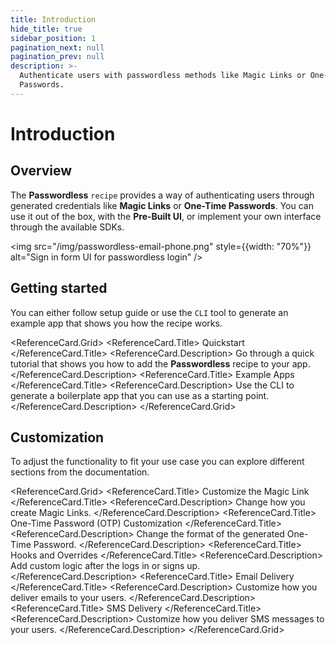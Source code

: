 ```yaml
---
title: Introduction
hide_title: true
sidebar_position: 1
pagination_next: null
pagination_prev: null
description: >-
  Authenticate users with passwordless methods like Magic Links or One-Time
  Passwords.
---
```



# Introduction

## Overview

The **Passwordless** `recipe` provides a way of authenticating users through generated credentials like **Magic Links** or **One-Time Passwords**.
You can use it out of the box, with the **Pre-Built UI**, or implement your own interface through the available SDKs.

<img src="/img/passwordless-email-phone.png" style={{width: "70%"}} alt="Sign in form UI for passwordless login" />

## Getting started 

You can either follow setup guide or use the `CLI` tool to generate an example app that shows you how the recipe works.

<ReferenceCard.Grid>
  <ReferenceCard href="/docs/authentication/passwordless/initial-setup">
    <ReferenceCard.Title>
      Quickstart 
    </ReferenceCard.Title>
    <ReferenceCard.Description>
      Go through a quick tutorial that shows you how to add the **Passwordless** recipe to your app.
    </ReferenceCard.Description>
  </ReferenceCard>
  <ReferenceCard href="/docs/quickstart/example-apps/generate-example-app?recipe=passwordless">
    <ReferenceCard.Title>
      Example Apps 
    </ReferenceCard.Title>
    <ReferenceCard.Description>
      Use the CLI to generate a boilerplate app that you can use as a starting point.
    </ReferenceCard.Description>
  </ReferenceCard>
</ReferenceCard.Grid>


## Customization 

To adjust the functionality to fit your use case you can explore different sections from the documentation. 

<ReferenceCard.Grid>
  <ReferenceCard href="/docs/authentication/passwordless/customize-the-magic-link">
    <ReferenceCard.Title>
      Customize the Magic Link
    </ReferenceCard.Title>
    <ReferenceCard.Description>
      Change how you create Magic Links.
    </ReferenceCard.Description>
  </ReferenceCard>
  <ReferenceCard href="/docs/authentication/passwordless/customize-the-otp">
    <ReferenceCard.Title>
      One-Time Password (OTP) Customization 
    </ReferenceCard.Title>
    <ReferenceCard.Description>
      Change the format of the generated One-Time Password.
    </ReferenceCard.Description>
  </ReferenceCard>
  <ReferenceCard href="/docs/authentication/passwordless/hooks-and-overrides">
    <ReferenceCard.Title>
      Hooks and Overrides
    </ReferenceCard.Title>
    <ReferenceCard.Description>
      Add custom logic after the logs in or signs up.
    </ReferenceCard.Description>
  </ReferenceCard>
  <ReferenceCard href="/docs/platform-configuration/email-delivery">
    <ReferenceCard.Title>
      Email Delivery 
    </ReferenceCard.Title>
    <ReferenceCard.Description>
      Customize how you deliver emails to your users.
    </ReferenceCard.Description>
  </ReferenceCard>
  <ReferenceCard href="/docs/platform-configuration/sms-delivery">
    <ReferenceCard.Title>
      SMS Delivery 
    </ReferenceCard.Title>
    <ReferenceCard.Description>
      Customize how you deliver SMS messages to your users.
    </ReferenceCard.Description>
  </ReferenceCard>
</ReferenceCard.Grid>


